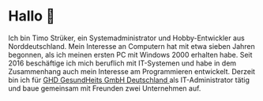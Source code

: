 # Hallo 👋

Ich bin Timo Strüker, ein Systemadministrator und Hobby-Entwickler aus Norddeutschland. Mein Interesse an Computern hat mit etwa sieben Jahren begonnen, als ich meinen ersten PC mit Windows 2000 erhalten habe. Seit 2016 beschäftige ich mich beruflich mit IT-Systemen und habe in dem Zusammenhang auch mein Interesse am Programmieren entwickelt. Derzeit bin ich für [GHD GesundHeits GmbH Deutschland ](https://www.gesundheitsgmbh.de/) als IT-Administrator tätig und baue gemeinsam mit Freunden zwei Unternehmen auf.

